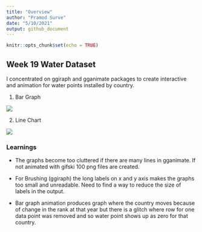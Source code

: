 ```yaml
---
title: "Overview"
author: "Pramod Surve"
date: "5/10/2021"
output: github_document
---
```


```r
knitr::opts_chunk$set(echo = TRUE)
```

## Week 19 Water Dataset

I concentrated on ggiraph and gganimate packages to create interactive and animation for water points installed by country.

1. Bar Graph

![](Output/Animation_Bar.gif)


2. Line Chart

![](Output/Animation.gif)




### Learnings

+ The graphs become too cluttered if there are many lines in gganimate. If not animated with gifski 100 png files are created.

+ For Brushing (ggiraph) the long labels on x and y axis makes the graphs too small and unreadable. Need to find a way to reduce the size of labels in the output.

+ Bar graph animation produces graph where the country moves because of change in the rank at that year but there is a glitch where row for one data point was removed and so water point shows up as zero for that country.

